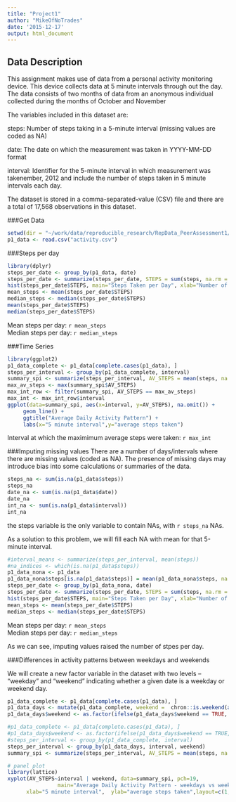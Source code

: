 ```yaml
---
title: "Project1"
author: "MikeOfNoTrades"
date: '2015-12-17'
output: html_document
---
```

## Data Description

This assignment makes use of data from a personal activity monitoring device. This device collects data at 5 minute intervals through out the day. The data consists of two months of data from an anonymous individual collected during the months of October and November

The variables included in this dataset are:

steps: Number of steps taking in a 5-minute interval (missing values are coded as NA)

date: The date on which the measurement was taken in YYYY-MM-DD format

interval: Identifier for the 5-minute interval in which measurement was takenember, 2012 and include the number of steps taken in 5 minute intervals each day.

The dataset is stored in a comma-separated-value (CSV) file and there are a total of 17,568 observations in this dataset.
   
   
###Get Data

```r
setwd(dir = "~/work/data/reproducible_research/RepData_PeerAssessment1/")
p1_data <- read.csv("activity.csv")
```

###Steps per day

```r
library(dplyr)
steps_per_date <- group_by(p1_data, date) 
steps_per_date <- summarize(steps_per_date, STEPS = sum(steps, na.rm = TRUE))
hist(steps_per_date$STEPS, main="Steps Taken per Day", xlab="Number of Steps per Day")
mean_steps <- mean(steps_per_date$STEPS)
median_steps <- median(steps_per_date$STEPS)
mean(steps_per_date$STEPS)
median(steps_per_date$STEPS)

```
Mean steps per day: `r mean_steps`    
Median steps per day: `r median_steps`

###Time Series

```r
library(ggplot2)
p1_data_complete <- p1_data[complete.cases(p1_data), ]
steps_per_interval <- group_by(p1_data_complete, interval) 
summary_spi <- summarize(steps_per_interval, AV_STEPS = mean(steps, na.rm = TRUE))
max_av_steps <- max(summary_spi$AV_STEPS)
max_int_row <- filter(summary_spi, AV_STEPS == max_av_steps)
max_int <- max_int_row$interval
ggplot(data=summary_spi, aes(x=interval, y=AV_STEPS), na.omit()) +
     geom_line() +
     ggtitle("Average Daily Activity Pattern") +
     labs(x="5 minute interval",y="average steps taken")
```
   
  
Interval at which the maximimum average steps were taken: `r max_int`
  
###Imputing missing values
There are a number of days/intervals where there are missing values (coded as NA). The presence of missing days may introduce bias into some calculations or summaries of the data.  
  
```r
steps_na <- sum(is.na(p1_data$steps))
steps_na
date_na <- sum(is.na(p1_data$date))
date_na
int_na <- sum(is.na(p1_data$interval))
int_na
```
  
the steps variable is the only variable to contain NAs, with `r steps_na` NAs.  
  
As a solution to this problem, we will fill each NA with mean for that 5-minute interval.  

```r
#interval_means <- summarize(steps_per_interval, mean(steps))
#na_indices <- which(is.na(p1_data$steps))
p1_data_nona <- p1_data
p1_data_nona$steps[is.na(p1_data$steps)] = mean(p1_data_nona$steps, na.rm=TRUE)
steps_per_date <- group_by(p1_data_nona, date) 
steps_per_date <- summarize(steps_per_date, STEPS = sum(steps, na.rm = TRUE))
hist(steps_per_date$STEPS, main="Steps Taken per Day", xlab="Number of Steps per Day")
mean_steps <- mean(steps_per_date$STEPS)
median_steps <- median(steps_per_date$STEPS)
```
Mean steps per day: `r mean_steps`    
Median steps per day: `r median_steps`

As we can see, imputing values raised the number of stpes per day.

###Differences in activity patterns between weekdays and weekends

We will create a new factor variable in the dataset with two levels – “weekday” and “weekend” indicating whether a given date is a weekday or weekend day.  

```r
p1_data_complete <- p1_data[complete.cases(p1_data), ]
p1_data_days <- mutate(p1_data_complete, weekend =  chron::is.weekend(as.Date(p1_data_complete$date)))
p1_data_days$weekend <- as.factor(ifelse(p1_data_days$weekend == TRUE, "weekend", "weekday"))

#p1_data_complete <- p1_data[complete.cases(p1_data), ]
#p1_data_days$weekend <- as.factor(ifelse(p1_data_days$weekend == TRUE, "weekend", "weekday"))
#steps_per_interval <- group_by(p1_data_complete, interval) 
steps_per_interval <- group_by(p1_data_days, interval, weekend) 
summary_spi <- summarize(steps_per_interval, AV_STEPS = mean(steps, na.rm = TRUE))

# panel plot
library(lattice)
xyplot(AV_STEPS~interval | weekend, data=summary_spi, pch=19,
                main="Average Daily Activity Pattern - weekdays vs weekends", 
      xlab="5 minute interval",  ylab="average steps taken",layout=c(1,2),type="l")
```
